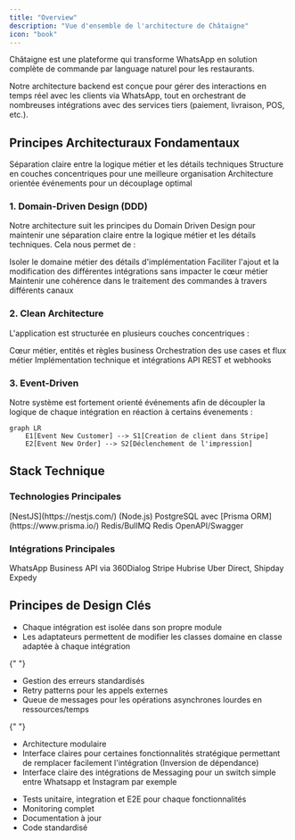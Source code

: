 ```yaml
---
title: "Overview"
description: "Vue d'ensemble de l'architecture de Châtaigne"
icon: "book"
---
```


<Info>
  Châtaigne est une plateforme qui transforme WhatsApp en solution complète de
  commande par language naturel pour les restaurants.
</Info>

Notre architecture backend est conçue pour gérer des interactions en temps réel avec les clients via WhatsApp, tout en orchestrant de nombreuses intégrations avec des services tiers (paiement, livraison, POS, etc.).

## Principes Architecturaux Fondamentaux

<CardGroup cols={3}>
  <Card title="Domain-Driven Design" icon="layer-group">
    Séparation claire entre la logique métier et les détails techniques
  </Card>
  <Card title="Clean Architecture" icon="circle-nodes">
    Structure en couches concentriques pour une meilleure organisation
  </Card>
  <Card title="Event-Driven" icon="bolt">
    Architecture orientée événements pour un découplage optimal
  </Card>
</CardGroup>

### 1. Domain-Driven Design (DDD)

Notre architecture suit les principes du Domain Driven Design pour maintenir une séparation claire entre la logique métier et les détails techniques. Cela nous permet de :

<Check>Isoler le domaine métier des détails d'implémentation</Check>
<Check>
  Faciliter l'ajout et la modification des différentes intégrations sans
  impacter le cœur métier
</Check>
<Check>
  Maintenir une cohérence dans le traitement des commandes à travers différents
  canaux
</Check>

### 2. Clean Architecture

L'application est structurée en plusieurs couches concentriques :

<Steps>
  <Step title="Domain Layer">Cœur métier, entités et règles business</Step>
  <Step title="Application Layer">
    Orchestration des use cases et flux métier
  </Step>
  <Step title="Infrastructure Layer">
    Implémentation technique et intégrations
  </Step>
  <Step title="Presentation Layer">API REST et webhooks</Step>
</Steps>

### 3. Event-Driven

Notre système est fortement orienté événements afin de découpler la logique de chaque intégration en réaction à certains évenements :

```mermaid
graph LR
    E1[Event New Customer] --> S1[Creation de client dans Stripe]
    E2[Event New Order] --> S2[Déclenchement de l'impression]
```

## Stack Technique

### Technologies Principales

<CardGroup cols={2}>
  <Card title="Framework" icon="node-js">
    [NestJS](https://nestjs.com/) (Node.js)
  </Card>
  <Card title="Base de données" icon="database">
    PostgreSQL avec [Prisma ORM](https://www.prisma.io/)
  </Card>
  <Card title="Message Queue" icon="inbox">
    Redis/BullMQ
  </Card>
  <Card title="Cache" icon="server">
    Redis
  </Card>
  <Card title="API Documentation" icon="book">
    OpenAPI/Swagger
  </Card>
</CardGroup>

### Intégrations Principales

<CardGroup cols={2}>
  <Card title="Messaging" icon="message">
    WhatsApp Business API via 360Dialog
  </Card>
  <Card title="Paiement" icon="credit-card">
    Stripe
  </Card>
  <Card title="POS" icon="cash-register">
    Hubrise
  </Card>
  <Card title="Livraison" icon="truck">
    Uber Direct, Shipday
  </Card>
  <Card title="Impression" icon="print">
    Expedy
  </Card>
</CardGroup>

## Principes de Design Clés

<AccordionGroup>
  <Accordion icon="puzzle-piece" title="Modularité">
    <ul>
      <li>Chaque intégration est isolée dans son propre module</li>
      <li>
        Les adaptateurs permettent de modifier les classes domaine en classe
        adaptée à chaque intégration
      </li>
    </ul>
  </Accordion>

{" "}

<Accordion icon="shield" title="Résilience">
  <ul>
    <li>Gestion des erreurs standardisés</li>
    <li>Retry patterns pour les appels externes</li>
    <li>
      Queue de messages pour les opérations asynchrones lourdes en
      ressources/temps
    </li>
  </ul>
</Accordion>

{" "}

<Accordion icon="arrows-up-down-left-right" title="Scalabilité">
  <ul>
    <li>Architecture modulaire</li>
    <li>
      Interface claires pour certaines fonctionnalités stratégique permettant de
      remplacer facilement l'intégration (Inversion de dépendance)
    </li>
    <li>
      Interface claire des intégrations de Messaging pour un switch simple entre
      Whatsapp et Instagram par exemple
    </li>
  </ul>
</Accordion>

  <Accordion icon="wrench" title="Maintenabilité">
    <ul>
      <li>Tests unitaire, integration et E2E pour chaque fonctionnalités</li>
      <li>Monitoring complet</li>
      <li>Documentation à jour</li>
      <li>Code standardisé</li>
    </ul>
  </Accordion>
</AccordionGroup>
